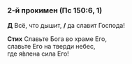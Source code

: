 ### 2-й прокимен (Пс 150:6, 1)

**Д** Всё, что дышит, **/** да славит Господа!

**Стих** Славьте Бога во храме Его,  
славьте Его на тверди небес,  
где я́влена сила Его!
